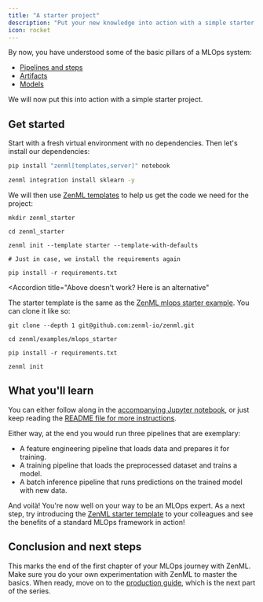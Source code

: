 ```yaml
---
title: "A starter project"
description: "Put your new knowledge into action with a simple starter project"
icon: rocket
---
```


By now, you have understood some of the basic pillars of a MLOps system:

* [Pipelines and steps](/user-guide/guides/starter-guide/create-an-ml-pipeline)
* [Artifacts](/user-guide/guides/starter-guide/manage-artifacts)
* [Models](/user-guide/guides/starter-guide/track-ml-models)

We will now put this into action with a simple starter project.

## Get started

Start with a fresh virtual environment with no dependencies. Then let's install our dependencies:

```Bash
pip install "zenml[templates,server]" notebook

zenml integration install sklearn -y
```

We will then use [ZenML templates](/versions/0.66.0/how-to/setting-up-a-project-repository/using-project-templates) to help us get the code we need for the project:

```shell
mkdir zenml_starter

cd zenml_starter

zenml init --template starter --template-with-defaults

# Just in case, we install the requirements again

pip install -r requirements.txt
```
<Accordion
  title="Above doesn't work? Here is an alternative"
>
The starter template is the same as the [ZenML mlops starter example](https://github.com/zenml-io/zenml/tree/main/examples/mlops%5Fstarter). You can clone it like so:

```shell
git clone --depth 1 git@github.com:zenml-io/zenml.git

cd zenml/examples/mlops_starter

pip install -r requirements.txt

zenml init
```
</Accordion>

## What you'll learn

You can either follow along in the [accompanying Jupyter notebook](https://github.com/zenml-io/zenml/blob/main/examples/quickstart/quickstart.ipynb), or just keep reading the [README file for more instructions](https://github.com/zenml-io/zenml/blob/main/examples/quickstart/README.md).

Either way, at the end you would run three pipelines that are exemplary:

* A feature engineering pipeline that loads data and prepares it for training.
* A training pipeline that loads the preprocessed dataset and trains a model.
* A batch inference pipeline that runs predictions on the trained model with new data.

And voilà! You're now well on your way to be an MLOps expert. As a next step, try introducing the [ZenML starter template](https://github.com/zenml-io/template-starter) to your colleagues and see the benefits of a standard MLOps framework in action!

## Conclusion and next steps

This marks the end of the first chapter of your MLOps journey with ZenML. Make sure you do your own experimentation with ZenML to master the basics. When ready, move on to the [production guide](/user-guide/guides/production-guide), which is the next part of the series.

